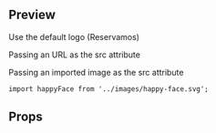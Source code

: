 
<Meta title="Logo" component={Logo} />

## Preview

Use the default logo (Reservamos)

<Preview>
  <Story name="Logo">
    <Logo
      alt={('Alt', 'My image')}
      isLarge={boolean('Is Large', false)}
      grayLogo={boolean('Gray Logo', false)}
      hideOnMobile={boolean('Hide On Mobile', false)}
    />
  </Story>
</Preview>

Passing an URL as the src attribute

<Preview>
  <Story name="Logo from URL">
    <Logo
      alt="My Image"
      imgSrc="https://upload.wikimedia.org/wikipedia/commons/9/9b/Bass_logo.svg"
      isLarge
    />
  </Story>
</Preview>

Passing an imported image as the src attribute

`import happyFace from '../images/happy-face.svg';`

<Preview>
  <Story name="Logo with imported image">
    <Logo alt="My Image" imgSrc={happyFace} isLarge />
  </Story>
</Preview>

## Props

<Props of={Logo} />
